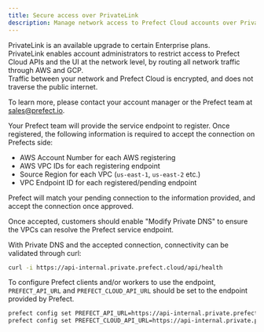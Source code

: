 ```yaml
---
title: Secure access over PrivateLink
description: Manage network access to Prefect Cloud accounts over PrivateLink.
---
```


PrivateLink is an available upgrade to certain Enterprise plans.  
PrivateLink enables account administrators to restrict access to Prefect Cloud APIs and the UI at the network level, by routing all network traffic through AWS and GCP.  
Traffic between your network and Prefect Cloud is encrypted, and does not traverse the public internet.  

To learn more, please contact your account manager or the Prefect team at sales@prefect.io.

Your Prefect team will provide the service endpoint to register.
Once registered, the following information is required to accept the connection on Prefects side:

- AWS Account Number for each AWS registering
- AWS VPC IDs for each registering endpoint
- Source Region for each VPC (`us-east-1`, `us-east-2` etc.)
- VPC Endpoint ID for each registered/pending endpoint

Prefect will match your pending connection to the information provided, and accept the connection once approved.

Once accepted, customers should enable "Modify Private DNS" to ensure the VPCs can resolve the Prefect service endpoint.

With Private DNS and the accepted connection, connectivity can be validated through curl:

```bash
curl -i https://api-internal.private.prefect.cloud/api/health
```

To configure Prefect clients and/or workers to use the endpoint, `PREFECT_API_URL` and `PREFECT_CLOUD_API_URL` should be set to the endpoint provided by Prefect.

```bash
prefect config set PREFECT_API_URL=https://api-internal.private.prefect.cloud/api/accounts/<account-id>/workspaces/<workspace-id>
prefect config set PREFECT_CLOUD_API_URL=https://api-internal.private.prefect.cloud/api
```

